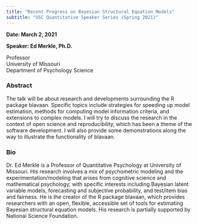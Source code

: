 ```yaml
---
title: "Recent Progress on Bayesian Structural Equation Models"
subtitle: "USC Quantitative Speaker Series (Spring 2021)"
---
```


**Date: March 2, 2021**

**Speaker: Ed Merkle, Ph.D.**

Professor\
University of Missouri\
Department of Psychology Science

### Abstract

The talk will be about research and developments surrounding the R package blavaan. Specific topics include strategies for speeding up model estimation, methods for computing model information criteria, and extensions to complex models. I will try to discuss the research in the context of open science and reproducibility, which has been a theme of the software development. I will also provide some demonstrations along the way to illustrate the functionality of blavaan.

### Bio

Dr. Ed Merkle is a Professor of Quantitative Psychology at University of Missouri. His research involves a mix of psychometric modeling and the experimentation/modeling that arises from cognitive science and mathematical psychology, with specific interests including Bayesian latent variable models, forecasting and subjective probability, and test/item bias and fairness. He is the creator of the R package blavaan, which provides researchers with an open, flexible, accessible set of tools for estimating Bayesian structural equation models. His research is partially supported by National Science Foundation.

